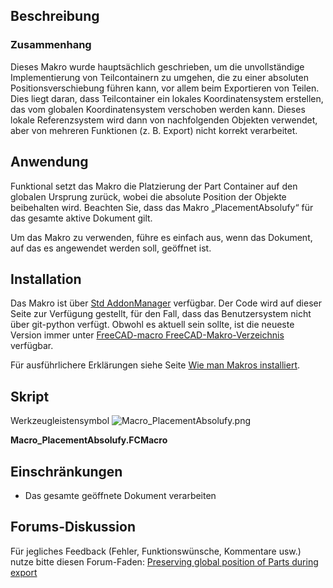 <languages/>

<div lang="en" dir="ltr" class="mw-content-ltr">
{{Macro
|Name=PlacementAbsolufy
|Icon=Macro_PlacementAbsolufy.png
|Description=This macro resets position of all part containers to document origin while keeping the absolute object positions.<br/>
This macro has been written mainly to circumvent unfinished Part container implementation that can lead to absolute position shift, mainly when exporting parts. This is due to fact that Part containers creates a local coordinate system that can be shifted from global one. This local referential is then used by subsequent objects but isn't correctly handled by several functions (eg. export).
|Author=OpenBrain
|Date=2019-06-10
|Version=0.2
|FCVersion=0.17+
|SeeAlso=[[Macro_StraightenObject|Macro StraightenObject]]
|Download=[https://wiki.freecad.org/images/9/92/Macro_PlacementAbsolufy.png ToolBar Icon]
}}
</div>

<span id="Description"></span>
==Beschreibung==

<span id="Context"></span>
===Zusammenhang===

Dieses Makro wurde hauptsächlich geschrieben, um die unvollständige Implementierung von Teilcontainern zu umgehen, die zu einer absoluten Positionsverschiebung führen kann, vor allem beim Exportieren von Teilen. Dies liegt daran, dass Teilcontainer ein lokales Koordinatensystem erstellen, das vom globalen Koordinatensystem verschoben werden kann. Dieses lokale Referenzsystem wird dann von nachfolgenden Objekten verwendet, aber von mehreren Funktionen (z. B. Export) nicht korrekt verarbeitet.

<span id="Usage"></span>
==Anwendung==

Funktional setzt das Makro die Platzierung der Part Container auf den globalen Ursprung zurück, wobei die absolute Position der Objekte beibehalten wird. Beachten Sie, dass das Makro „PlacementAbsolufy“ für das gesamte aktive Dokument gilt.

Um das Makro zu verwenden, führe es einfach aus, wenn das Dokument, auf das es angewendet werden soll, geöffnet ist.

==Installation==

Das Makro ist über [[Std AddonMgr/de|Std AddonManager]] verfügbar.
Der Code wird auf dieser Seite zur Verfügung gestellt, für den Fall, dass das Benutzersystem nicht über git-python verfügt. Obwohl es aktuell sein sollte, ist die neueste Version immer unter [https://github.com/FreeCAD/FreeCAD-macros/blob/master/Utility/PlacementAbsolufy.FCMacro FreeCAD-macro FreeCAD-Makro-Verzeichnis] verfügbar.

Für ausführlichere Erklärungen siehe Seite [[How_to_install_macros/de|Wie man Makros installiert]].

<span id="Script"></span>
==Skript==

Werkzeugleistensymbol [[Image:Macro_PlacementAbsolufy.png]]

'''Macro_PlacementAbsolufy.FCMacro'''

{{MacroCode|code=
#!/usr/bin/python
#####################################
# Copyright (c) openBrain 2019
# Licensed under LGPL v2
#
# This macro will reset position of all part containers to document origin while keeping the absolute object positions
#
# Version history :
# *0.2 : some typo improvement + commenting for official PR
# *0.1 : alpha release, almost no test performed
#
#####################################

__Name__ = 'PlacementAbsolufy'
__Comment__ = 'Reset part containers to global origin while keeping object positions'
__Author__ = 'openBrain'
__Version__ = '0.2'
__Date__ = '2019-06-10'
__License__ = 'LGPL v2'
__Web__ = 'https://wiki.freecad.org/Macro_PlacementAbsolufy'
__Wiki__ = 'https://wiki.freecad.org/Macro_PlacementAbsolufy'
__Icon__ = ''
__Help__ = 'Run the macro with model active in the GUI'
__Status__ = 'Alpha'
__Requires__ = 'FreeCAD >= 0.17'
__Communication__ = 'https://forum.freecad.org/viewtopic.php?f=3&t=36869'
__Files__ = ''

currState = {} #initialize a dictionary to store current object placements

for obj in App.ActiveDocument.Objects: #going through active document objects
    if "Placement" in obj.PropertiesList: #if object has a Placement property
        currState[obj] = obj.getGlobalPlacement() #store the object pointer with its global placement

App.ActiveDocument.openTransaction("Absolufy") #open a transaction for undo management

for obj, plac in currState.items(): #going through all moveable objects
    if obj.isDerivedFrom("App::Part"): #if object is a part container
        obj.Placement = App.Placement(App.Vector(0,0,0),App.Rotation(0,0,0)) #reset its placement to global document origin
    elif obj.TypeId[:5] == "App::": #if object is another App type (typically an origin axis or plane)
        None #do nothing
    else: #for all other objects
        obj.Placement = plac #replace them at their global (absolute) placement

App.ActiveDocument.commitTransaction() #commit transaction
}}

<span id="Limitations"></span>
==Einschränkungen==

* Das gesamte geöffnete Dokument verarbeiten

<span id="Forum_discussion"></span>
==Forums-Diskussion==

Für jegliches Feedback (Fehler, Funktionswünsche, Kommentare usw.) nutze bitte diesen Forum-Faden: [https://forum.freecad.org/viewtopic.php?f=3&t=36869 Preserving global position of Parts during export]